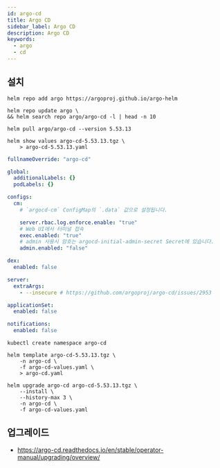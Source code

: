 ```yaml
---
id: argo-cd
title: Argo CD
sidebar_label: Argo CD
description: Argo CD
keywords:
  - argo
  - cd
---
```


## 설치

```shell
helm repo add argo https://argoproj.github.io/argo-helm
```

```shell
helm repo update argo \
&& helm search repo argo/argo-cd -l | head -n 10
```

```shell
helm pull argo/argo-cd --version 5.53.13
```

```shell
helm show values argo-cd-5.53.13.tgz \
    > argo-cd-5.53.13.yaml
```

```yaml title="argo-cd-values.yaml"
fullnameOverride: "argo-cd"

global:
  additionalLabels: {}
  podLabels: {}

configs:
  cm:
    # `argocd-cm` ConfigMap의 `.data` 값으로 설정됩니다.

    server.rbac.log.enforce.enable: "true"
    # Web UI에서 터미널 접속
    exec.enabled: "true"
    # admin 사용시 암호는 argocd-initial-admin-secret Secret에 있습니다.
    admin.enabled: "false"

dex:
  enabled: false

server:
  extraArgs:
    - --insecure # https://github.com/argoproj/argo-cd/issues/2953

applicationSet:
  enabled: false

notifications:
  enabled: false
```

```shell
kubectl create namespace argo-cd
```

```shell
helm template argo-cd-5.53.13.tgz \
    -n argo-cd \
    -f argo-cd-values.yaml \
    > argo-cd.yaml
```

```shell
helm upgrade argo-cd argo-cd-5.53.13.tgz \
    --install \
    --history-max 3 \
    -n argo-cd \
    -f argo-cd-values.yaml
```

## 업그레이드

- https://argo-cd.readthedocs.io/en/stable/operator-manual/upgrading/overview/

